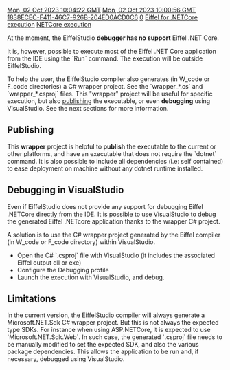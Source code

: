 [[Property:modification_date|Mon, 02 Oct 2023 10:04:22 GMT]]
[[Property:publication_date|Mon, 02 Oct 2023 10:00:56 GMT]]
[[Property:uuid|1838ECEC-F411-46C7-926B-204ED0ACD0C6]]
[[Property:weight|0]]
[[Property:title|Eiffel for .NETCore execution]]
[[Property:link_title|NETCore execution]]

At the moment, the EiffelStudio '''debugger has no support''' Eiffel .NET Core.

It is, however, possible to execute most of the Eiffel .NET Core application from the IDE using the `Run` command. The execution will be outside EiffelStudio.

{{note|The generated executable can not be executed by itself and requires to be launched using the `dotnet` tool from the command line. Using the  the syntax: `dotnet <app_name>` or `dotnet run <app_name>`.}}

{{tip|In addition, it is possible that an application requires additional setting (for example web APIs application), in this case the `dotnet run` tool can use a specific profile using the syntax `--launch-profile <NAME>`.}}

{{info|Read more about the `dotnet` tool, and especially the `run` command at [https://learn.microsoft.com/fr-fr/dotnet/core/tools/dotnet-run] .}}

To help the user, the EiffelStudio compiler also generates (in W_code or F_code directories) a C# wrapper project. See the `wrapper_*.cs` and `wrapper_*.csproj` files.
This "wrapper" project will be useful for specific execution, but also [[#Publishing|publishing]] the executable, or even '''debugging''' using VisualStudio. See the next sections for more information.

==Publishing==
This '''wrapper''' project is helpful to '''publish''' the executable to the current or other platforms, and have an executable that does not require the `dotnet` command. It is also possible to include all dependencies (i.e: self contained) to ease deployment on machine without any dotnet runtime installed.

{{note: use the `dotnet publish` tool on the generated C# wrapper project. See the documentation about `dotnet publish` at [https://learn.microsoft.com/en-us/dotnet/core/tools/dotnet-publish] .}}

==Debugging in VisualStudio==
Even if EiffelStudio does not provide any support for debugging Eiffel .NETCore directly from the IDE. 
It is possible to use VisualStudio to debug the generated Eiffel .NETcore application thanks to the wrapper C# project.

A solution is to use the C# wrapper project generated by the Eiffel compiler (in W_code or F_code directory) within VisualStudio.
* Open the C# `.csproj` file with VisualStudio (it includes the associated Eiffel output dll or exe)
* Configure the Debugging profile
* Launch the execution with VisualStudio, and debug.

==Limitations==
In the current version, the EiffelStudio compiler will always generate a Microsoft.NET.Sdk C# wrapper project. But this is not always the expected type SDKs.
For instance when using ASP.NETCore, it is expected to use `Microsoft.NET.Sdk.Web`.
In such case, the generated `.csproj` file needs to be manually modified to set the expected SDK, and also the various package dependencies.
This allows the application to be run and, if necessary, debugged using VisualStudio.



